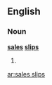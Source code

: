 ==English==

===Noun===
'''[[sales]] [[slip]]s'''

# {{plural of|[[sales slip]]}}

[[ar:sales slips]]